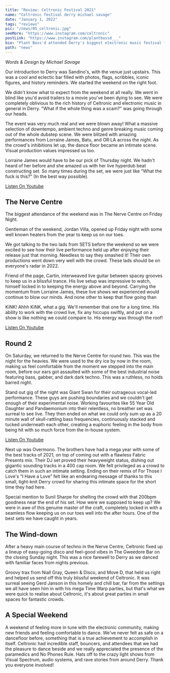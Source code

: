 ---
title: "Review: Celtronic Festival 2021"
name: "Celtronic festival derry michael savage"
date: "January 1, 2022"
tags: "reviews"
pic: "/news/05_celtronic.jpg"
seeMore: "https://www.instagram.com/celtronic"
postLink: "https://www.instagram.com/plantbassd___"
bio: "Plant Bass'd attended Derry's biggest electronic music festival from 9th - 12th December"
path: "news"
---

<p className="smallText">
  <i>Words & Design by Michael Savage</i>
</p>

Our introduction to Derry was Sandino's, with the venue just upstairs. This was a cool and eclectic bar filled with photos, flags, scribbles, iconic figures, and history reminders. We started the weekend on the right foot.

We didn't know what to expect from the weekend at all really. We went in blind like you'd avoid trailers to a movie you've been dying to see. We were completely oblivious to the rich history of Celtronic and electronic music in general in Derry. "What if the whole thing was a scam?" was going through our heads.

The event was very much real and we were blown away! What a massive selection of downtempo, ambient techno and genre breaking music coming out of the whole dubstep scene. We were blitzed with amazing performances from Lorraine James, Batu, and OR:LA across the night. As the crowd's inhibitions let up, the dance floor became an intimate scene. Visual production values impressed us too.

Lorraine James would have to be our pick of Thursday night. We hadn't heard of her before and she amazed us with her live hyperdub beat constructing set. So many times during the set, we were just like “What the fuck is this?” (In the best way possible).

<div className="imgContainer">
  <a href="https://www.youtube.com/watch?v=QnvxRT9nUbc" rel="noopener noreferrer" target="_blank">
    <Picture
      src="/news/05-celtronic/loraine-james.jpg"
      alt="loraine james press photo"
      size={1200}
    />
    <div className="youtubeOverlay">
      <div className="imgTextOverlay">Listen On Youtube</div>
    </div>
  </a>
</div>

## The Nerve Centre

The biggest attendance of the weekend was in The Nerve Centre on Friday Night.

Gentleman of the weekend, Jordan Villa, opened up Friday night with some well known heaters from the year to keep us on our toes.

We got talking to the two lads from SETS before the weekend so we were excited to see how their live performance held up after enjoying their release just that morning. Needless to say they smashed it! Their own productions went down very well with the crowd. These lads should be on everyone's radar in 2022.

Friend of the page, Cartin, interweaved live guitar between spacey grooves to keep us in a blissful trance. His live setup was impressive to watch, himself locked in to keeping the energy above and beyond. Carrying the momentum from Lorraine James, these live shows we experienced would continue to blow our minds. And none other to keep that flow going than

KiNK! Ahhh KiNK, what a gig. We'll remember that one for a long time. His ability to work with the crowd live, fix any hiccups swiftly, and put on a show is like nothing we could compare to. His energy was through the roof!

<div className="imgContainer">
  <a
    href="https://www.youtube.com/watch?v=FUtaPNY98A0&t=1681s"
    rel="noopener noreferrer"
    target="_blank"
  >
    <Picture src="/news/05-celtronic/kink.jpg" alt="photo of KiNk" size={1200} />
    <div className="youtubeOverlay">
      <div className="imgTextOverlay">Listen On Youtube</div>
    </div>
  </a>
</div>

## Round 2

On Saturday, we returned to the Nerve Centre for round two. This was the night for the heavies. We were used to the dry ice by now in the room, making us feel comfortable from the moment we stepped into the main room, before our ears got assaulted with some of the best industrial noise featuring bass, gabber, and dark dark techno. This was a ruthless, no holds barred night.

Stand out gig of the night was Giant Swan for their outrageous vocal-led performance. These guys are pushing boundaries and we couldn't get enough of their experimental noise. Working favourites like 55 Year Old Daughter and Pandaemonium into their relentless, no breather set was surreal to see live. They then ended on what we could only sum up as a 20 minute wall of skull-rattling bass frequencies, continuously stacked and tucked underneath each other, creating a euphoric feeling in the body from being hit with so much force from the in-house system.

<div className="imgContainer">
  <a href="https://www.youtube.com/watch?v=53SR5UNOpAI" rel="noopener noreferrer" target="_blank">
    <Picture src="/news/05-celtronic/giant-swan.jpg" alt="photo of Giant Swan" size={1200} />
    <div className="youtubeOverlay">
      <div className="imgTextOverlay">Listen On Youtube</div>
    </div>
  </a>
</div>

Next up was Overmono. The brothers have had a mega year with some of the best tracks of 2021, on top of coming out with a flawless Fabric Presents mix. Their DJ set proved their heavyweight status, dishing out gigantic sounding tracks in a 400 cap room. We felt privileged as a crowd to catch them in such an intimate setting. Ending on their remix of For Those I Love's “I Have a Love” felt like an endearing message of thanks to this small, tight-knit Derry crowd for sharing this intimate space for the short time they had here.

Special mention to Sunil Sharpe for shelling the crowd with that 200bpm goodness near the end of his set. How were we supposed to keep up? We were in awe of this genuine master of the craft, completely locked in with a seamless flow keeping us on our toes well into the after hours. One of the best sets we have caught in years.

## The Wind-down

After a heavy main course of techno in the Nerve Centre, Celtronic fixed up a lineup of easy-going disco and feel-good vibes in The Gweedore Bar on the closing Sunday night. This was a nice farewell to Derry as we danced with familiar faces from nights previous.

Groovy trax from Niall Gray, Queen & Disco, and Move D, that held us right and helped us send off this truly blissful weekend of Celtronic. It was surreal seeing Gerd Janson in this homely and chill bar, far from the settings we all have seen him in with his mega Time Warp parties, but that's what we were quick to realise about Celtronic, it's about great parties in small spaces for fantastic crowds.

## A Special Weekend

A weekend of feeling more in tune with the electronic community, making new friends and feeling comfortable to dance. We've never felt as safe on a dancefloor before, something that is a true achievement to accomplish in itself. Celtronic had incredible staff, bouncers, and attendees that we had the pleasure to dance beside and we really appreciated the presence of the paramedics and No Phones Rule. Hats off to the crazy light shows from Visual Spectrum, audio systems, and rave stories from around Derry. Thank you everyone involved!
